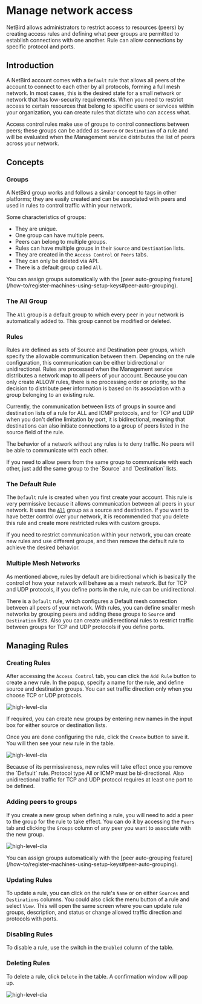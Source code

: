 
# Manage network access
NetBird allows administrators to restrict access to resources (peers) by creating access rules and
defining what peer groups are permitted to establish connections with one another. Rule can allow connections
by specific protocol and ports.

## Introduction
A NetBird account comes with a `Default` rule that allows all peers of the account to connect to each other by all protocols,
forming a full mesh network. In most cases, this is the desired state for a small network or network that has low-security requirements.
When you need to restrict access to certain resources that belong to specific users or services within your organization,
you can create rules that dictate who can access what.

Access control rules make use of groups to control connections between peers; these groups can be added as `Source` or `Destination` of a rule and will be evaluated when the Management service distributes the list of peers across your network.

## Concepts
### Groups
A NetBird group works and follows a similar concept to tags in other platforms; they are easily created and can be associated with peers and used in rules to control traffic within your network.

Some characteristics of groups:
- They are unique.
- One group can have multiple peers.
- Peers can belong to multiple groups.
- Rules can have multiple groups in their `Source` and `Destination` lists.
- They are created in the `Access Control` or `Peers` tabs.
- They can only be deleted via API.
- There is a default group called `All`.

<Note>
    You can assign groups automatically with the [peer auto-grouping feature](/how-to/register-machines-using-setup-keys#peer-auto-grouping).
</Note>

### The All Group
The `All` group is a default group to which every peer in your network is automatically added to. This group cannot be modified or deleted.

### Rules
Rules are defined as sets of Source and Destination peer groups, which specify the allowable communication between them.
Depending on the rule configuration, this communication can be either bidirectional or unidirectional.
Rules are processed when the Management service distributes a network map to all peers of your account. Because you can only create ALLOW rules, there is no processing
order or priority, so the decision to distribute peer information is based on its association with a group belonging to an existing rule.

Currently, the communication between lists of groups in source and destination lists of a rule for ALL and ICMP protocols,
and for TCP and UDP when you don't define limitation by port, it is bidirectional, meaning that destinations can also
initiate connections to a group of peers listed in the source field of the rule.

The behavior of a network without any rules is to deny traffic. No peers will be able to communicate with each other.

<Note>
    If you need to allow peers from the same group to communicate with each other, just add the same group to the `Source` and `Destination` lists.
</Note>

### The Default Rule
The `Default` rule is created when you first create your account. This rule is very permissive because it allows communication between all peers in your network.
It uses the [`All`](#the-all-group) group as a source and destination. If you want to have better
control over your network, it is recommended that you delete this rule and create more restricted rules with custom groups.

<Note>
    If you need to restrict communication within your network, you can create new rules and use different groups, and then remove the default rule to achieve the desired behavior.
</Note>

### Multiple Mesh Networks
As mentioned above, rules by default are bidirectional which is basically the control of how your network will behave as a mesh network.
But for TCP and UDP protocols, if you define ports in the rule, rule can be unidirectional.

There is a `Default` rule, which configures a Default mesh connection between all peers of your network. With rules,
you can define smaller mesh networks by grouping peers and adding these groups to `Source` and `Destination` lists.
Also you can create unidierectional rules to restrict traffic between groups for TCP and UDP protocols if you define ports.

## Managing Rules

### Creating Rules
After accessing the `Access Control` tab, you can click the `Add Rule` button to create a new rule.
In the popup, specify a name for the rule, and define source and destination groups.
You can set traffic direction only when you choose TCP or UDP protocols.

<p>
    <img src="/docs-static/img/overview/create-rule.png" alt="high-level-dia" className="imagewrapper"/>
</p>

If required, you can create new groups by entering new names in the input box for either source or destination lists.

Once you are done configuring the rule, click the `Create` button to save it. You will then see your new rule in the table.
<p>
    <img src="/docs-static/img/overview/new-rule-list.png" alt="high-level-dia" className="imagewrapper"/>
</p>

<Note>
    Because of its permissiveness, new rules will take effect once you remove the `Default` rule.
</Note>

<Note>
Protocol type All or ICMP must be bi-directional. Also unidirectional traffic for TCP and UDP protocol requires at least one port to be defined.
</Note>

### Adding peers to groups
If you create a new group when defining a rule, you will need to add a peer to the group for the rule to take effect.
You can do it by accessing the `Peers` tab and clicking the `Groups` column of any peer you want to associate with the new group.

<p>
    <img src="/docs-static/img/overview/associate-peer-groups.png" alt="high-level-dia" className="imagewrapper"/>
</p>

<Note>
    You can assign groups automatically with the [peer auto-grouping feature](/how-to/register-machines-using-setup-keys#peer-auto-grouping).
</Note>

### Updating Rules
To update a rule, you can click on the rule's `Name` or on either `Sources` and `Destinations` columns. You could also click the menu
button of a rule and select `View`. This will open the same screen where you can update rule groups, description, and status or change allowed
traffic direction and protocols with ports.

### Disabling Rules
To disable a rule, use the switch in the `Enabled` column of the table.

### Deleting Rules
To delete a rule, click `Delete` in the table. A confirmation window will pop up.

<p>
    <img src="/docs-static/img/overview/delete-rule-menu.png" alt="high-level-dia" className="imagewrapper"/>
</p>
